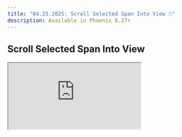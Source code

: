 ```yaml
---
title: "04.25.2025: Scroll Selected Span Into View 🖱️"
description: Available in Phoenix 8.27+
---
```


<Update label="April 25, 2025">

## Scroll Selected Span Into View

<Frame>
  <iframe 
    src="https://cdn.iframe.ly/mtPPUrb" 
    width={1000} 
    height={400}
    allowFullScreen
  />
</Frame>

Improved trace navigation by automatically scrolling the selected span into view when a user navigates to a specific trace. This enhancement eliminates the need for manual searching or scrolling, allowing users to immediately focus on the span of interest. It's especially useful when navigating from links or alerts that point to a specific span, improving debugging efficiency. This change contributes to a smoother and more intuitive trace exploration experience.

<Card title="feat(tracing): scroll selected span into view when navigating to a trace by mikeldking · Pull Request #7227 · Arize-ai/phoenix" icon="github" href="https://github.com/Arize-ai/phoenix/pull/7227" horizontal>
  GitHub
</Card>

### Improvements and Bug Fixes 🐛

* [**Enhancement**](https://github.com/Arize-ai/phoenix/pull/7262): Add /readyz endpoint to confirm database connectivity
* [**Enhancement**](https://github.com/Arize-ai/phoenix/pull/7284): Allow scroll on settings page
</Update>


